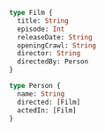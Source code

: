 ```graphql word-wrap=false
type Film {
  title: String
  episode: Int
  releaseDate: String
  openingCrawl: String
  director: String
  directedBy: Person
}

type Person {
  name: String
  directed: [Film]
  actedIn: [Film]
}
```
